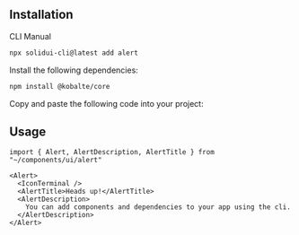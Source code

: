 <MDXHeader
  title="Alert"
  description="Displays a callout for user attention."
  docs="https://kobalte.dev/docs/core/components/alert"
/>

<ComponentPreview name="alert-demo" />

## Installation

<Tabs defaultValue="cli">

<TabsList>
  <TabsTrigger value="cli">CLI</TabsTrigger>
  <TabsTrigger value="manual">Manual</TabsTrigger>
</TabsList>

<TabsContent value="cli">

```bash
npx solidui-cli@latest add alert
```

</TabsContent>

<TabsContent value="manual">
<Steps>

<Step>Install the following dependencies: </Step>

```bash
npm install @kobalte/core
```

<Step>Copy and paste the following code into your project: </Step>

<ComponentSource name="alert" />

</Steps>
</TabsContent>

</Tabs>

## Usage

```tsx
import { Alert, AlertDescription, AlertTitle } from "~/components/ui/alert"
```

```tsx
<Alert>
  <IconTerminal />
  <AlertTitle>Heads up!</AlertTitle>
  <AlertDescription>
    You can add components and dependencies to your app using the cli.
  </AlertDescription>
</Alert>
```
